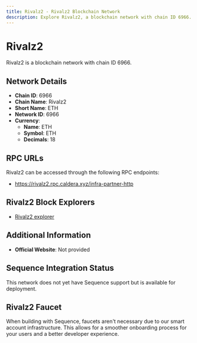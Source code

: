 ```yaml
--- 
title: Rivalz2 - Rivalz2 Blockchain Network
description: Explore Rivalz2, a blockchain network with chain ID 6966. Learn about its native currency, ETH, and how to interact with the network.
---
```


# Rivalz2

Rivalz2 is a blockchain network with chain ID 6966.

## Network Details

- **Chain ID**: 6966
- **Chain Name**: Rivalz2
- **Short Name**: ETH
- **Network ID**: 6966
- **Currency**: 
  - **Name**: ETH
  - **Symbol**: ETH
  - **Decimals**: 18

## RPC URLs

Rivalz2 can be accessed through the following RPC endpoints:

- https://rivalz2.rpc.caldera.xyz/infra-partner-http

## Rivalz2 Block Explorers

- [Rivalz2 explorer](https://rivalz2.explorer.caldera.xyz/)

## Additional Information

- **Official Website**: Not provided

## Sequence Integration Status

This network does not yet have Sequence support but is available for deployment.

## Rivalz2 Faucet

When building with Sequence, faucets aren't necessary due to our smart account infrastructure. This allows for a smoother onboarding process for your users and a better developer experience.
